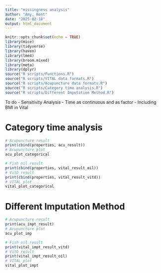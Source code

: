 ```yaml
---
title: "missingness analysis"
author: "Amy, Kent"
date: "2025-02-18"
output: html_document
---
```


```r
knitr::opts_chunk$set(echo = TRUE)
library(mice)
library(tidyverse)
library(haven)
library(lme4)
library(broom.mixed)
library(meta)
library(dplyr)
source("R scripts/Functions.R")
source("R scripts/VITAL data formats.R")
source("R scripts/Acupuncture data formats.R")
source("R scripts/Category time analysis.R")
source("R scripts/Different Imputation Method.R")
```

To do
- Sensitivity Analysis
- Time as continuous and as factor
- Including BMI in Vital



# Category time analysis

```r
# Acupuncture result
print(cbind(properties, acu_result))
# Acupuncture plot
acu_plot_categorical
```

```r
# Fish oil result
print(cbind(properties, vital_result_oil))
# VitD result
print(cbind(properties, vital_result_vitd))
# VITAL plot
vital_plot_categorical
```

# Different Imputation Method

```r
# Acupuncture result
print(acu_impt_result)
# Acupuncture plot
acu_plot_imp
```

```r
# Fish oil result
print(vital_impt_result_vitd)
# VitD result
print(vital_impt_result_oil)
# VITAL plot
vital_plot_impt
```